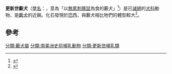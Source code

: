{{Speciesbox
| fossil_range = {{Fossil range|0.3|0.011}}[[更新世|更新世]]-[[全新世|全新世]]
| genus = Speothos
| species = pacivorus
| authority = [[Peter_Wilhelm_Lund|Lund]], 1839
}}

'''更新世藪犬'''（[[學名|學名]]：{{lang|la|''Speothos pacivorus''}}，意為「以[[無尾刺豚鼠|無尾刺豚鼠]]為食的藪犬」<ref name=Lund>{{cite journal |last=Lund |first=P. W. |title=Coup-d'oeil sur les espèces éteintes de Mammifères du Brésil; extrait de quelques mémoires présentés à l'Académie royale des Sciences de Copenhague |journal=''Annales des sciences naturelles'', seconde série |year=1839 |volume=11 |pages=214-235 |url=https://www.biodiversitylibrary.org/item/47931#page/230/mode/1up |access-date=2021-01-16 |archive-date=2021-01-21 |archive-url=https://web.archive.org/web/20210121222632/https://www.biodiversitylibrary.org/item/47931#page/230/mode/1up |dead-url=no }}</ref>）是已[[滅絕|滅絕]]的[[犬科|犬科]]動物，是[[藪犬|藪犬]]的近親。化石發現於[[巴西|巴西]]，與藪犬相比牠們的體型較大<ref name=Berta1984_p549>{{cite journal |last=Berta |first=A. |title=The Pleistocene Bush Dog Speothos pacivorus (Canidae) from the Lagoa Santa Caves, Brazil |url=https://archive.org/details/sim_journal-of-mammalogy_1984-11_65_4/page/549 |journal=''Journal of Mammalogy'' |year=1984 |volume=65 |issue=4 |pages=549–559 |jstor=1380837 |doi=10.2307/1380837}}</ref>。

== 參考 ==
{{reflist}}
{{已滅絕犬科}}
{{Taxonbar|from=Q3122095}}

[[分類:藪犬屬|分類:藪犬屬]]
[[分類:南美洲史前哺乳動物|分類:南美洲史前哺乳動物]]
[[分類:更新世哺乳類|分類:更新世哺乳類]]

{{canid-stub}}